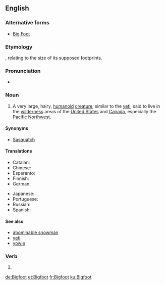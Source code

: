 {{also|bigfoot}}
==English==
{{wikipedia}}

===Alternative forms===
* [[Big Foot]]

===Etymology===
{{compound|big|foot}}, relating to the size of its supposed footprints.

===Pronunciation===
* {{IPA|/ˈbɪgˌfʊt/|lang=en}}

===Noun===
<!-- {{attention|en|'Bigfeet'? Is that right?}} - Yup -->
{{en-noun|Bigfoot|Bigfeet|Bigfoots}}

# {{context|US|Canada|cryptozoology|folklore|lang=en}} A very large, hairy, [[humanoid]] [[creature]], similar to the [[yeti]], said to live in the [[wilderness]] areas of the [[United States]] and [[Canada]], especially the [[Pacific Northwest]].

====Synonyms====
* [[sasquatch|Sasquatch]]

====Translations====
{{trans-top|unidentified yeti-like animal}}
* Catalan: {{t|ca|Peus grans|m}}
* Chinese: {{t|cmn|大脚野人|tr=dàjiǎo yěrén|sc=Hani}}
* Esperanto: {{t|eo|saskvaĉo}}
* Finnish: {{t|fi|Isojalka}}
* German: {{t+|de|Bigfoot|m}}
{{trans-mid}}
* Japanese: {{t|ja|ビッグフット|tr=biggufutto}}
* Portuguese: {{t|pt|Pé-grande|m}}
* Russian: {{t|ru|бигфут|m|tr=bigfút}}
* Spanish: {{t|es|Pie Grande|m}}
{{trans-bottom}}

====See also====
* [[abominable snowman]]
* [[yeti]]
* [[yowie]]

===Verb===
{{en-verb}}

# {{alternative spelling of|bigfoot}}

[[de:Bigfoot]]
[[et:Bigfoot]]
[[fr:Bigfoot]]
[[ku:Bigfoot]]